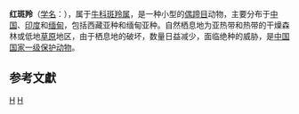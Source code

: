 {{Speciesbox 
| genus = Naemorhedus
| species = baileyi
| image =Naemorhedus baileyi - Kunming Natural History Museum of Zoology - DSC02442.JPG
| status = VU | status_system = IUCN3.1
| status_ref = <ref name=iucn>{{IUCN2008|assessors=Duckworth, J.W. & MacKinnon, J.|year=2008|id=14294|title=Naemorhedus baileyi|downloaded=5 April 2009}}</ref>
| authority = Pocock, 1914
| synonyms =
}}

'''红斑羚'''（[[学名|学名]]：{{lang|la|''Naemorhedus baileyi''}}），属于[[牛科|牛科]][[斑羚属|斑羚属]]，是一种小型的[[偶蹄目|偶蹄目]]动物，主要分布于[[中国|中国]]、[[印度|印度]]和[[缅甸|缅甸]]，包括西藏亚种和缅甸亚种。自然栖息地为亚热带和热带的干燥森林或低地[[草原|草原]]地区，由于栖息地的破坏，数量日益减少，面临绝种的威胁，是[[中国国家一级保护动物|中国国家一级保护动物]]。

== 参考文獻 ==
{{reflist}}

{{Artiodactyla|R.3}}
{{Taxonbar|from=Q913733}}

[[Category:髭羚属|H]]
[[Category:中国国家一级保护动物|H]]


{{mammal-stub}}